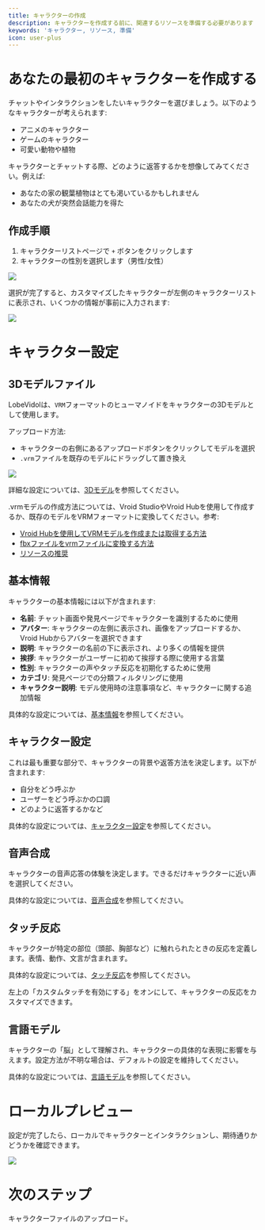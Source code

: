 ```yaml
---
title: キャラクターの作成
description: キャラクターを作成する前に、関連するリソースを準備する必要があります
keywords: 'キャラクター, リソース, 準備'
icon: user-plus
---
```


# あなたの最初のキャラクターを作成する

チャットやインタラクションをしたいキャラクターを選びましょう。以下のようなキャラクターが考えられます:

- アニメのキャラクター
- ゲームのキャラクター
- 可愛い動物や植物

キャラクターとチャットする際、どのように返答するかを想像してみてください。例えば:

- あなたの家の観葉植物はとても渇いているかもしれません
- あなたの犬が突然会話能力を得た

## 作成手順

1. キャラクターリストページで `+` ボタンをクリックします
2. キャラクターの性別を選択します（男性/女性）

<Frame>
  <img src="https://oss.vidol.chat/assets/9c4f422919fcf2931f688fc827189018.webp" />
</Frame>

選択が完了すると、カスタマイズしたキャラクターが左側のキャラクターリストに表示され、いくつかの情報が事前に入力されます:

<Frame>
  <img src="https://oss.vidol.chat/assets/b43b5ab17deadecc90d772ed73398fa2.webp" />
</Frame>

# キャラクター設定

## 3Dモデルファイル

LobeVidolは、`VRM`フォーマットのヒューマノイドをキャラクターの3Dモデルとして使用します。

アップロード方法:

- キャラクターの右側にあるアップロードボタンをクリックしてモデルを選択
- `.vrm`ファイルを既存のモデルにドラッグして置き換え

<Frame>
  <img src="https://oss.vidol.chat/assets/cb762561ea67c9458efc2da47a5a3e98.webp" />
</Frame>

詳細な設定については、[3Dモデル](/role-manual/attributes/3d-model)を参照してください。

<Tip>
.vrmモデルの作成方法については、Vroid StudioやVroid Hubを使用して作成するか、既存のモデルをVRMフォーマットに変換してください。参考:

- [Vroid Hubを使用してVRMモデルを作成または取得する方法](/role-manual/faq/how-to-use-vroid-hub)
- [fbxファイルをvrmファイルに変換する方法](/role-manual/faq/convert-fbx-to-vrm)
- [リソースの推奨](/role-manual/resources/vrm-resources)
</Tip>

## 基本情報

キャラクターの基本情報には以下が含まれます:

- **名前**: チャット画面や発見ページでキャラクターを識別するために使用
- **アバター**: キャラクターの左側に表示され、画像をアップロードするか、Vroid Hubからアバターを選択できます
- **説明**: キャラクターの名前の下に表示され、より多くの情報を提供
- **挨拶**: キャラクターがユーザーに初めて挨拶する際に使用する言葉
- **性別**: キャラクターの声やタッチ反応を初期化するために使用
- **カテゴリ**: 発見ページでの分類フィルタリングに使用
- **キャラクター説明**: モデル使用時の注意事項など、キャラクターに関する追加情報

具体的な設定については、[基本情報](/role-manual/attributes/basic)を参照してください。

## キャラクター設定

これは最も重要な部分で、キャラクターの背景や返答方法を決定します。以下が含まれます:

- 自分をどう呼ぶか
- ユーザーをどう呼ぶかの口調
- どのように返答するかなど

具体的な設定については、[キャラクター設定](/role-manual/attributes/system-role)を参照してください。

## 音声合成

キャラクターの音声応答の体験を決定します。できるだけキャラクターに近い声を選択してください。

具体的な設定については、[音声合成](/role-manual/attributes/tts)を参照してください。

## タッチ反応

キャラクターが特定の部位（頭部、胸部など）に触れられたときの反応を定義します。表情、動作、文言が含まれます。

具体的な設定については、[タッチ反応](/role-manual/attributes/touch)を参照してください。

<Tip>
左上の「カスタムタッチを有効にする」をオンにして、キャラクターの反応をカスタマイズできます。
</Tip>

## 言語モデル

キャラクターの「脳」として理解され、キャラクターの具体的な表現に影響を与えます。設定方法が不明な場合は、デフォルトの設定を維持してください。

具体的な設定については、[言語モデル](/role-manual/attributes/llm)を参照してください。

# ローカルプレビュー

設定が完了したら、ローカルでキャラクターとインタラクションし、期待通りかどうかを確認できます。

<Frame>
  <img src="https://oss.vidol.chat/assets/c760c75a87ac75c7440aeb5026327ca4.webp" />
</Frame>

# 次のステップ

キャラクターファイルのアップロード。

